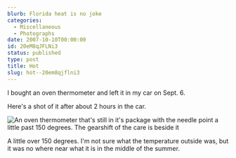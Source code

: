 ```yaml
---
blurb: Florida heat is no joke
categories:
  - Miscellaneous
  - Photographs
date: 2007-10-10T00:00:00
id: 20eM8qJFLNi3
status: published
type: post
title: Hot
slug: hot--20em8qjflni3
---
```


I bought an oven thermometer and left it in my car on Sept. 6. 

Here's a shot of it after about 2 hours in the car.

<Img src="thermometer_that_was_in_a_car_20070906_0001.jpg" alt="An oven thermometer that's still in it's package with the needle point a little past 150 degrees. The gearshift of the care is beside it" />

A little over 150 degrees. I'm not sure what the temperature outside was, but it was no where near what it is in the middle of the summer.
